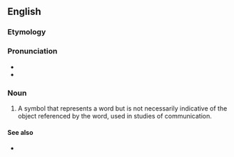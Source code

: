 ==English==

===Etymology===
{{confix|lexi|gram|lang=en}}

===Pronunciation===
* {{IPA|ˈlɛks.əˌɡɹæm|lang=en}}
* {{rhymes|ɛksəɡræm|lang=en}}

===Noun===
{{en-noun}}
{{wikipedia}}
# {{lb|en|psychology}} A symbol that represents a word but is not necessarily indicative of the object referenced by the word, used in studies of communication.

====See also====
* {{l|en|lexigraph}}